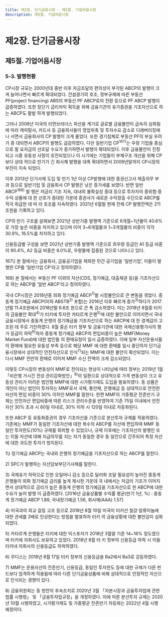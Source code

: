 ```yaml
---
title: 제2장. 단기금융시장 - 제5절. 기업어음시장
description: 제5절. 기업어음시장
---
```


# 제2장. 단기금융시장

## 제5절. 기업어음시장

### 5-3. 발행현황

CP시장 규모는 2000년대 중반 이후 자금조달의 편의성이 부각된 ABCP의 발행이 크
게 늘어나면서 빠르게 확대되었다. 건설경기의 호조, 정부규제에 따른 부동산 PF(project
financing) ABS의 부동산 PF ABCP로의 전환 등으로 PF ABCP 발행이 급증하였다. 또한
장단기 금리차익 획득을 위해 금융기관의 유가증권을 기초자산으로 하는 ABCP도 활발
하게 발행되었다.

그러나 2008년 미국의 리먼브라더스 파산을 계기로 글로벌 금융불안이 급속히 심화됨
에 따라 캐피탈사, 카드사 등 금융회사들이 영업위축 및 투자수요 감소로 디레버리징에 나
서면서 금융회사의 CP 발행이 크게 줄었다. 또한 경기침체로 부동산 PF의 부실 우려가 증
대되면서 ABCP의 발행도 급감하였다. 다만 일반기업 CP$^{167)}$는 우량 기업을 중심으로 필
요자금의 선조달 수요가 증가하면서 발행이 확대되었다. 이후 금융불안이 진정되고 시중
유동성 사정이 호전되었으나 이 시기에는 기업들이 부채구조 개선을 위해 CP보다 상대
적으로 만기가 긴 회사채 발행을 대폭 확대하면서 2009년말까지 CP시장의 부진이 지속
되었다.

이후 2013년 단기사채 도입 및 만기 1년 이상 CP발행에 대한 증권신고서 제출의무 부
과 등으로 일반기업 및 금융회사 CP 발행은 낮은 증가세를 보였다. 반면 일반 ABCP$^{168)}$ 발
행은 저금리 기조 지속, 대내외 불확실성 증대 등으로 투자자의 중위험·중수익 상품에 대
한 선호가 증대된 가운데 증권사가 새로운 수익창출 수단으로 ABCP를 적극 취급한 데 따
라 호조를 지속하였다. 2021년 6월말 현재 전체 CP 발행잔액은 211조원을 기록하고 있다.

<GCenterImg src ="/fm/2-23.png" caption="그림2-23. 발행주체별 CP 발행잔액"/>


CP의 만기 구조를 살펴보면 2021년 상반기중 발행액 기준으로 6개월~1년물이 40.6%
로 가장 높은 비중을 차지하고 있으며 이어 3\~6개월물과 1\~3개월물의 비중이 각각 30.9%,
16.5%를 차지하고 있다.

신용등급별 구성을 보면 2021년 상반기중 발행액 기준으로 최우량 등급인 A1 등급 비중
이 90.4%, A2 등급 비중은 8.0%로, 우량물에 집중된 것으로 나타나고 있다.

<G2Col>
<div>
  <GCenterImg src ="/fm/2-24.png" caption="그림2-24. CP 발행액의 만기별 비중"/>
</div>
<div>
  <GCenterImg src ="/fm/2-25.png" caption="그림2-25. CP 발행액의 신용등급별 비중"/>
</div>
</G2Col>


<GComment> 
167\) 본 절에서는 금융회사, 금융공기업을 제외한 민간·공기업을 ‘일반기업’, 이들이 발행한 CP를 ‘일반기업 CP’라고 정의하였다.

168\) 본 절에서는 부동산 PF 이외의 자산(CDS, 정기예금, 대출채권 등)을 기초자산으로 하는 ABCP를 ‘일반 ABCP’라고 정의하였다.
</GComment>

<Card title ="[참고2-6] 2018년 CP시장 불안과 MMF 건전성 규제 강화">

국내 CP시장은 2018년중 외화 정기예금 ABCP$^{1)}$발 시장불안으로 큰 변동을 겪었다. 중동계 정기예금
ABCP(이하 ABSTB$^{2)}$ 포함)는 2016년 이후 빠르게 증가$^{3)}$하다가 2017년말 11.4조원에서 2018년말 6.6조
원으로 큰 폭 감소하였다. 이는 2018년 8월중 터키의 금융불안 확대$^{4)}$가 터키에 투자한 카타르계 은행$^{5)}$에
대한 불안으로 이어지면서 국내금융시장에서 중동계 은행의 정기예금을 기초자산으로 하는 ABCP에 대
한 경계감이 고조된 데 주로 기인하였다. 8월 중순 터키 정부 및 금융기관에 대한 국제신용평가사의 평가
등급이 하락$^{6)}$하자 중동계 정기예금 ABCP의 편입비중이 높은 MMF(Money Market Fund)에 대한 법인들
의 환매요청이 일시 급증하였다. 이에 일부 자산운용사들이 환매에 필요한 유동성 부족 등으로 해당 MMF
에 대한 환매를 일시 중단하자 단기금융시장에서 상대적인 안전자산으로 인식$^{7)}$되는 MMF에 대한 불안이
확산되었다. 이는 다시 MMF 전반의 환매로 이어져 MMF 수신 잔액이 크게 감소되었다.

<G2Col>
<div>
  <GCenterImg src ="/fm/2-26.png" caption="그림2-26. 중동계 정기예금 ABCP 발행잔액"/>
</div>
<div>
  <GCenterImg src ="/fm/2-27.png" caption="그림2-27. MMF 수신잔액"/>
</div>
</G2Col>

이렇듯 CP시장의 변동성이 MMF로 전이되는 현상이 나타남에 따라 정부는 2019년 1월 「비은행 거시건
전성 관리강화방안」$^{8)}$의 일환으로 상대적으로 가격 변동성이 크고 유동성 관리가 어려운 법인형 MMF에
대한 시가평가제도 도입을 발표하였다. 동 상품은 개인이 아닌 법인이 투자하는 MMF로서 국채, 통안채,
은행예금 등 상대적으로 안전한 자산의 편입 비중이 30% 이하인 MMF를 말한다. 한편 MMF의 가중평균
잔존만기 규제는 안전자산 편입비중에 따른 리스크 관리수준을 반영하여 기존 75일 이내에서 안전자산
30% 초과 시 60일 이내로, 30% 이하 시 120일 이내로 차등화된다.

또한 ABCP 등 유동화증권의 경우 기초자산을 기준으로 분산투자 규제를 적용하였다. 기존에는 MMF가
동일한 기초자산에 대한 복수의 ABCP를 자산에 편입하여 MMF 동일인 투자한도(10%) 규제를 회피할 수
있었으나, 규제 이후에는 기초자산의 발행인 또는 이들 자산에 대해 지급의무를 지는 자가 동일한 경우 동
일인으로 간주되어 특정 자산에 대한 과도한 투자가 방지된다.

<GCenterImg src ="/fm/t2-23.png" caption="표2-23. MMF 기준가격 산정방식 등 변경안"/>

<GComment> 
1\) 정기예금 ABCP는 국내외 은행의 정기예금을 기초자산으로 하는 ABCP를 말한다.

2\) SPC가 발행하는 자산담보부단기사채를 말한다.

3\) 국제유가 하락으로 인한 오일머니 감소 등으로 달러화 조달 필요성이 높아진 중동계 은행들이 외화 정기예금 금리를 높게 제시한 가운데 국
내에서는 저금리 기조가 이어지면서 상대적으로 금리가 높은 중동계 은행의 정기예금을 기초자산으로 한 ABCP에 대한 수요가 늘어 발행
이 급증하였다. [2016년 금융상품별 수익률 평균(만기 1년, %) : 중동계 정기예금 ABCP 1.89, 국내정기예금 1.56, 회사채(AAA) 1.57]

4\) 미국과의 외교 갈등 고조 등으로 2018년 8월 10일 미국이 터키산 철강·알류미늄에 대한 관세를 2배로 인상한다는 방침을 발표하자 터키
의 금융상황에 대한 불안감이 심화되었다.

5\) 카타르계 은행들은 터키에 대한 익스포저가 2018년 3월말 기준 14~16% 정도였으며 터키에 자회사도 보유하고 있었다. 2018년 8월 터
키 정부의 신용등급 하락 시 이들 터키내 자회사의 신용등급도 하락하였다.

6\) 무디스는 2018년 8월 17일 터키 정부의 신용등급을 Ba2에서 Ba3로 강등하였다.

7\) MMF는 운용자산의 잔존만기, 신용등급, 동일인 투자한도 등에 대한 규제가 다른 펀드보다 엄격하게 적용됨에 따라 다른 단기금융상품에
비해 상대적으로 안정적인 자산으로 인식되는 경향이 있다.

8\) 금융위원회는 동 방안의 후속조치로 2020년 3월 「자본시장과 금융투자업에 관한 법률 시행령」 및 「금융투자업규정」을 개정하였다. 이에
따른 분산투자 규제는 2020년 10월 시행하였고, 시가평가제도 및 가중평균 잔존만기 차등화는 2022년 4월 시행 예정이다.
</GComment>

</Card> 
